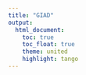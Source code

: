 ```yaml
---
title: "GIAD"
output:
  html_document:
    toc: true
    toc_float: true
    theme: united
    highlight: tango
---
```


